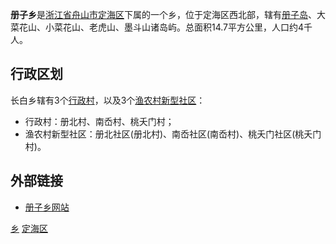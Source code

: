 '''册子乡'''是[[浙江省|浙江省]][[舟山市|舟山市]][[定海区|定海区]]下属的一个乡，位于定海区西北部，辖有[[册子岛|册子岛]]、大菜花山、小菜花山、老虎山、墨斗山诸岛屿。总面积14.7平方公里，人口约4千人。


== 行政区划 ==
长白乡辖有3个[[行政村|行政村]]，以及3个[[渔农村新型社区|渔农村新型社区]]：
* 行政村：册北村、南岙村、桃夭门村；
* 渔农村新型社区：册北社区(册北村)、南岙社区(南岙村)、桃夭门社区(桃夭门村)。

== 外部链接 ==

*[https://web.archive.org/web/20130909204842/http://www.cezi.gov.cn/ 册子乡网站]

{{定海区行政区划}}
[[category:定海区|乡]]
[[category:舟山市乡镇|定海区]]